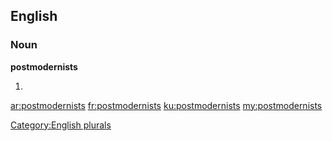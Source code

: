 ==English==

===Noun===
'''postmodernists'''

# {{plural of|[[postmodernist]]}}

[[Category:English plurals]]

[[ar:postmodernists]]
[[fr:postmodernists]]
[[ku:postmodernists]]
[[my:postmodernists]]